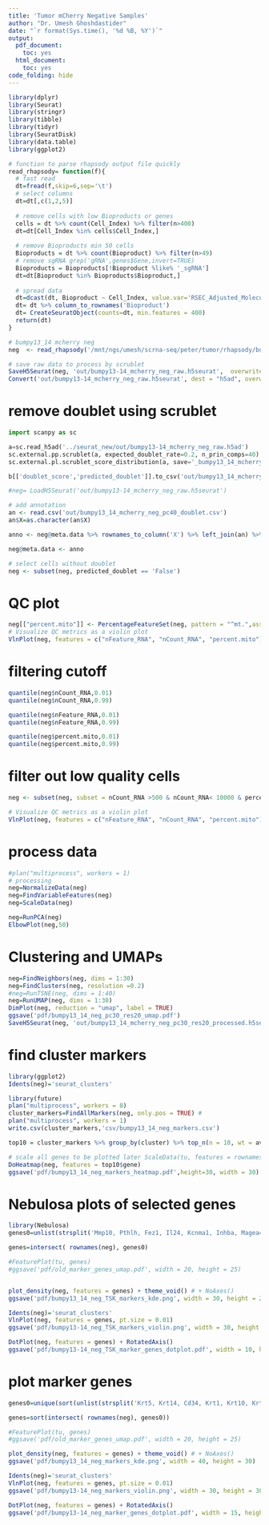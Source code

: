 ```yaml
---
title: 'Tumor mCherry Negative Samples'
author: "Dr. Umesh Ghoshdastider"
date: "`r format(Sys.time(), '%d %B, %Y')`"
output:
  pdf_document:
    toc: yes
  html_document:
    toc: yes
code_folding: hide
---
```


```r
library(dplyr)
library(Seurat)
library(stringr)
library(tibble)
library(tidyr)
library(SeuratDisk)
library(data.table)
library(ggplot2)
```

```r
# function to parse rhapsody output file quickly
read_rhapsody= function(f){
  # fast read
  dt=fread(f,skip=6,sep='\t')
  # select columns
  dt=dt[,c(1,2,5)]
  
  # remove cells with low Bioproducts or genes
  cells = dt %>% count(Cell_Index) %>% filter(n>400)
  dt=dt[Cell_Index %in% cells$Cell_Index,]
  
  # remove Bioproducts min 50 cells
  Bioproducts = dt %>% count(Bioproduct) %>% filter(n>49)
  # remove sgRNA grep('gRNA',genes$Gene,invert=TRUE)
  Bioproducts = Bioproducts[!Bioproduct %like% '_sgRNA']
  dt=dt[Bioproduct %in% Bioproducts$Bioproduct,]
  
  # spread data
  dt=dcast(dt, Bioproduct ~ Cell_Index, value.var='RSEC_Adjusted_Molecules', fill=0)
  dt= dt %>% column_to_rownames('Bioproduct')
  dt= CreateSeuratObject(counts=dt, min.features = 400)
  return(dt)
}

# bumpy13_14 mcherry neg
neg  <- read_rhapsody('/mnt/ngs/umesh/scrna-seq/peter/tumor/rhapsody/bumpy13_14_mcherry_neg_Expression_Data.st.gz')

# save raw data to process by scrublet
SaveH5Seurat(neg, 'out/bumpy13-14_mcherry_neg_raw.h5seurat',  overwrite = TRUE )
Convert('out/bumpy13-14_mcherry_neg_raw.h5seurat', dest = "h5ad", overwrite = TRUE)
```

# remove doublet using scrublet
```python
import scanpy as sc

a=sc.read_h5ad('../seurat_new/out/bumpy13-14_mcherry_neg_raw.h5ad')
sc.external.pp.scrublet(a, expected_doublet_rate=0.2, n_prin_comps=40)
sc.external.pl.scrublet_score_distribution(a, save='_bumpy13_14_mcherry_neg_pc40.pdf')

b[['doublet_score','predicted_doublet']].to_csv('out/bumpy13_14_mcherry_neg_pc40_doublet.csv')

```


```r
#neg= LoadH5Seurat('out/bumpy13-14_mcherry_neg_raw.h5seurat')

# add annotation
an <- read.csv('out/bumpy13_14_mcherry_neg_pc40_doublet.csv')
an$X=as.character(an$X)

anno <- neg@meta.data %>% rownames_to_column('X') %>% left_join(an) %>% column_to_rownames('X')

neg@meta.data <- anno

# select cells without doublet 
neg <- subset(neg, predicted_doublet == 'False')

```

# QC plot
```r
neg[["percent.mito"]] <- PercentageFeatureSet(neg, pattern = "^mt.",assay='RNA')
# Visualize QC metrics as a violin plot
VlnPlot(neg, features = c("nFeature_RNA", "nCount_RNA", "percent.mito"), ncol = 3, pt.size = 0)
```

# filtering cutoff
```r
quantile(neg$nCount_RNA,0.01)
quantile(neg$nCount_RNA,0.99) 

quantile(neg$nFeature_RNA,0.01)
quantile(neg$nFeature_RNA,0.99) 

quantile(neg$percent.mito,0.01)
quantile(neg$percent.mito,0.99) 
```

# filter out low quality cells
```r
neg <- subset(neg, subset = nCount_RNA >500 & nCount_RNA< 10000 & percent.mito < 20)

# Visualize QC metrics as a violin plot
VlnPlot(neg, features = c("nFeature_RNA", "nCount_RNA", "percent.mito"), ncol = 3, pt.size = 0)
```

# process data
```r
#plan("multiprocess", workers = 1)
# processing
neg=NormalizeData(neg) 
neg=FindVariableFeatures(neg)
neg=ScaleData(neg)

neg=RunPCA(neg)
ElbowPlot(neg,50)
```

# Clustering and UMAPs
```r
neg=FindNeighbors(neg, dims = 1:30)
neg=FindClusters(neg, resolution =0.2)
#neg=RunTSNE(neg, dims = 1:40)
neg=RunUMAP(neg, dims = 1:30)
DimPlot(neg, reduction = "umap", label = TRUE)
ggsave('pdf/bumpy13_14_neg_pc30_res20_umap.pdf')
SaveH5Seurat(neg, 'out/bumpy13_14_mcherry_neg_pc30_res20_processed.h5seurat',  overwrite = TRUE )
```



# find cluster markers 
```r
library(ggplot2)
Idents(neg)='seurat_clusters'

library(future)
plan("multiprocess", workers = 8)
cluster_markers=FindAllMarkers(neg, only.pos = TRUE) #
plan("multiprocess", workers = 1)
write.csv(cluster_markers,'csv/bumpy13_14_neg_markers.csv')

top10 = cluster_markers %>% group_by(cluster) %>% top_n(n = 10, wt = avg_log2FC) 

# scale all genes to be plotted later ScaleData(tu, features = rownames(tu))
DoHeatmap(neg, features = top10$gene)
ggsave('pdf/bumpy13_14_neg_markers_heatmap.pdf',height=30, width = 30)
```


# Nebulosa plots of selected genes
```r
library(Nebulosa)
genes0=unlist(strsplit('Mmp10, Pthlh, Fez1, Il24, Kcnma1, Inhba, Magea4, Nt5E, Lamc2, Slitrk6, Vim, TgfbI and Itga5',', '))

genes=intersect( rownames(neg), genes0)

#FeaturePlot(tu, genes)
#ggsave('pdf/old_marker_genes_umap.pdf', width = 20, height = 25)


plot_density(neg, features = genes) + theme_void() # + NoAxes()
ggsave('pdf/bumpy13_14_neg_TSK_markers_kde.png', width = 30, height = 20)

Idents(neg)='seurat_clusters'
VlnPlot(neg, features = genes, pt.size = 0.01)
ggsave('pdf/bumpy13-14_neg_TSK_markers_violin.png', width = 30, height = 20)

DotPlot(neg, features = genes) + RotatedAxis()
ggsave('pdf/bumpy13-14_neg_TSK_marker_genes_dotplot.pdf', width = 10, height = 5)

```

# plot marker genes
```r
genes0=unique(sort(unlist(strsplit('Krt5, Krt14, Cd34, Krt1, Krt10, Krt17, negtn, Scd1, Flg, Cd3e, Cd74, Sox9, Krt6a, Ly6a, H19, Mki67, Top2a, Dct, Tyrp1, Fst, Lhx2, Krt79, Phlda1, Dusp6, Runx1, Krt75, Fgf18, S100a6, S100a10, Timp3, Lima1, Krt24, Lgr5, Lgr6, Gli1, Krt15, Tnf, Tnfrsf1a, Tnfrsf1b, Mmp10, Pthlh, Fez1, Il24, Kcnma1, Inhba, Magea4, Nt5E, Lamc2, Slitrk6, Cd14, Myd88, Csf3, Csf3r',', '))))

genes=sort(intersect( rownames(neg), genes0))

#FeaturePlot(tu, genes)
#ggsave('pdf/old_marker_genes_umap.pdf', width = 20, height = 25)

plot_density(neg, features = genes) + theme_void() # + NoAxes()
ggsave('pdf/bumpy13_14_neg_markers_kde.png', width = 40, height = 30)

Idents(neg)='seurat_clusters'
VlnPlot(neg, features = genes, pt.size = 0.01)
ggsave('pdf/bumpy13-14_neg_markers_violin.png', width = 30, height = 30)

DotPlot(neg, features = genes) + RotatedAxis()
ggsave('pdf/bumpy13-14_neg_marker_genes_dotplot.pdf', width = 15, height = 5)

```
